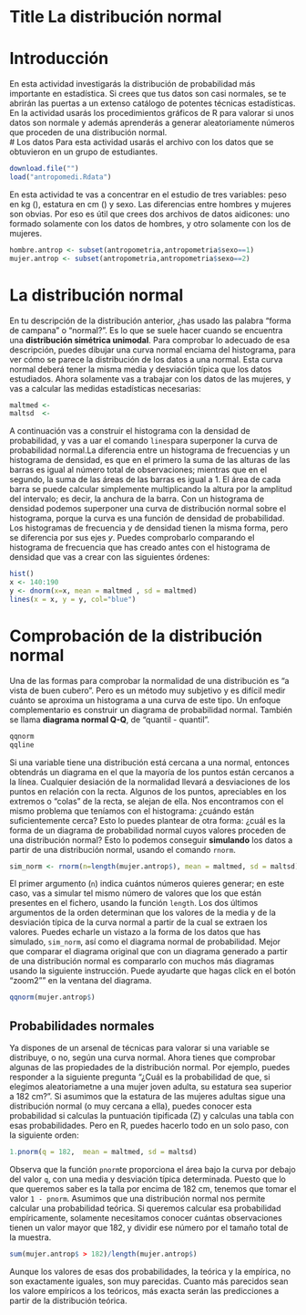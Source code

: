Title La distribución normal
========================================================
# Introducción  
En esta actividad investigarás la distribución de probabilidad más importante en estadística. Si crees que tus datos son casi normales, se te abrirán las puertas a un extenso catálogo de potentes técnicas estadísticas.
En la actividad usarás los procedimientos gráficos de R para valorar si unos datos son normale y además aprenderás a generar aleatoriamente números que proceden de una distribución normal.  
# Los datos
Para esta actividad usarás el archivo con los datos que se obtuvieron en un grupo de estudiantes.
```r
download.file("")
load("antropomedi.Rdata")
```
En esta actividad te vas a concentrar en el estudio de tres variables: peso en kg (), estatura en cm () y sexo.
Las diferencias entre hombres y mujeres son obvias. Por eso es útil que crees dos archivos de datos aidicones: uno formado solamente con los datos de hombres, y otro solamente con los de mujeres.
```r
hombre.antrop <- subset(antropometria,antropometria$sexo==1)
mujer.antrop <- subset(antropometria,antropometria$sexo==2)
```
# La distribución normal
En tu descripción de la distribución anterior, ¿has usado las palabra "forma de campana" o "normal?". Es lo que se suele hacer cuando se encuentra una **distribución simétrica unimodal**.
Para comprobar lo adecuado de esa descripción, puedes dibujar una curva normal enciama del histograma, para ver cómo se parece la distribución de los datos a una normal. Esta curva normal deberá tener la misma media y desviación típica que los datos estudiados. Ahora solamente vas a trabajar con los datos de las mujeres, y vas a calcular las medidas estadísticas necesarias:
```r
maltmed <- 
maltsd  <- 
```
A continuación vas a construir el histograma con la densidad de probabilidad, y vas a uar el comando `lines`para superponer la curva de probabilidad normal.La diferencia entre un histograma de frecuencias y un histograma de densidad, es que en el primero la suma de las alturas de las barras es igual al número total de observaciones; mientras que en el segundo, la suma de las áreas de las barras es igual a 1.
El área de cada barra se puede calcular simplemente multiplicando la altura por la amplitud del intervalo; es decir, la anchura de la barra. Con un histograma de densidad podemos superponer una curva de distribución normal sobre el histograma, porque la curva es una función de densidad de probabilidad. Los histogramas de frecuencia y de densidad tienen la misma forma, pero se diferencia por sus ejes *y*. Puedes comprobarlo comparando el histograma de frecuencia que has creado antes con el histograma de densidad que vas a crear con las siguientes órdenes:
```r
hist()
x <- 140:190
y <- dnorm(x=x, mean = maltmed , sd = maltmed)
lines(x = x, y = y, col="blue")
```
# Comprobación de la distribución normal
Una de las formas para comprobar la normalidad de una distribución es "a vista de buen cubero". Pero es un método muy subjetivo y es difícil medir cuánto se aproxima un histograma a una curva de este tipo. Un enfoque complementario es construir un diagrama de probabilidad normal. También se llama **diagrama normal Q-Q**, de "quantil - quantil".
```r
qqnorm
qqline
```
Si una variable tiene una distribución está cercana a una normal, entonces obtendrás un diagrama en el que la mayoría de los puntos están cercanos a la línea.
Cualquier desiación de la normalidad llevará a desviaciones de los puntos en relación con la recta. Algunos de los puntos, apreciables en los extremos o "colas" de la recta, se alejan de ella. Nos encontramos con el mismo problema que teníamos con el histograma: ¿cuándo están suficientemente cerca?
Esto lo puedes  plantear de otra forma: ¿cuál es la forma de un diagrama de probabilidad normal cuyos valores proceden de una distribución normal? Esto lo podemos conseguir **simulando** los datos a partir de una distribución normal, usando el comando `rnorm`.
```r
sim_norm <- rnorm(n=length(mujer.antrop$), mean = maltmed, sd = maltsd)
```
El primer argumento (`n`) indica cuántos números quieres generar; en este caso, vas a simular tel mismo número de valores que los que están presentes en el fichero, usando la función `length`. Los dos últimos argumentos de la orden determinan que los valores de la media y de la desviación típica de la curva normal a partir de la cual se extraen los valores.
Puedes echarle un vistazo a la forma de los datos que has simulado, `sim_norm`, así como el diagrama normal de probabilidad.
Mejor que comparar el diagrama original que con un diagrama generado a partir de una distribución normal es compararlo con muchos más diagramas usando la siguiente instrucción. Puede ayudarte que hagas click en el botón "zoom2"" en la ventana del diagrama.
```r
qqnorm(mujer.antrop$)
```  

## Probabilidades normales  
Ya dispones de un arsenal de técnicas para valorar si una variable se distribuye, o no, según una curva normal.
Ahora tienes que comprobar algunas de las propiedades de la distribución normal. Por ejemplo, puedes responder a la siguiente pregunta "¿Cuál es la probabilidad de que, si elegimos aleatoriametne a una mujer joven adulta, su estatura sea superior a 182 cm?".
Si asumimos que la estatura de las mujeres adultas sigue una distribución normal (o muy cercana a ella), puedes conocer esta probabilidad si calculas la puntuación tipificada (Z) y calculas una tabla con esas probabilidades. Pero en R, puedes hacerlo todo en un solo paso, con la siguiente orden:
```r
1.pnorm(q = 182,  mean = maltmed, sd = maltsd)
```
Observa que la función `pnorm`te proporciona el área bajo la curva por debajo del valor `q`, con una media y desviación típica determinada. Puesto que lo que queremos saber es la talla por encima de 182 cm, tenemos que tomar el valor `1 - pnorm`.
Asumimos que una distribución normal nos permite calcular una probabilidad teórica. Si queremos calcular esa probabilidad empíricamente, solamente necesitamos conocer cuántas observaciones tienen un valor mayor que 182, y dividir ese número por el tamaño total de la muestra.
```r
sum(mujer.antrop$ > 182)/length(mujer.antrop$)
```
Aunque los valores de esas dos probabilidades, la teórica y la empírica, no son exactamente iguales, son muy parecidas. Cuanto más parecidos sean los valore empíricos a los teóricos, más exacta serán las predicciones a partir de la distribución teórica.

